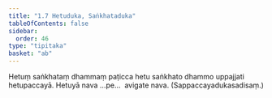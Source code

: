 ```yaml
---
title: "1.7 Hetuduka, Saṅkhataduka"
tableOfContents: false
sidebar:
  order: 46
type: "tipitaka"
basket: "ab"
---
```



<DynamicBreadcrumb />

<Division number="22">

<Paragraph number="56">
Hetuṃ saṅkhataṃ dhammaṃ paṭicca hetu saṅkhato dhammo uppajjati hetupaccayā.
</Paragraph>

<Paragraph number="57">
Hetuyā nava …pe…  avigate nava. (Sappaccayadukasadisaṃ.)
</Paragraph>
</Division>